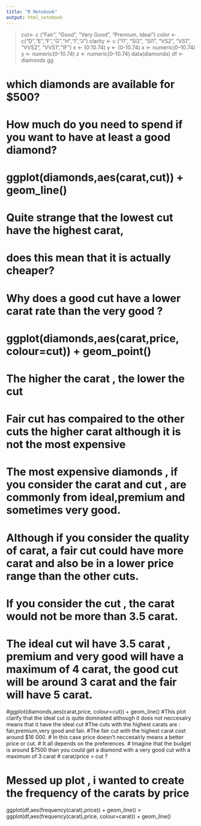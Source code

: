 ```yaml
---
title: "R Notebook"
output: html_notebook
---
```


> cut<- c ("Fair", "Good", "Very Good", "Premium, Ideal")
> color <- c("D","E","F","G","H","I","J")
> clarity <- c ("I1", "SI2", "SI1", "VS2", "VS1", "VVS2", "VVS1","IF")
> x <- (0:10.74)
> y <- (0-10.74)
> x <- numeric(0--10.74)
> y <- numeric(0--10.74)
> z <- numeric(0--10.74)
> data(diamonds)
> df <- diamonds
gg


# which diamonds are available for $500?
# How much do you need to spend if you want to have at least a good diamond?

# ggplot(diamonds,aes(carat,cut)) + geom_line()
# Quite strange that the lowest cut have the highest carat,
# does this mean that it is actually cheaper?
# Why does a good cut have a lower carat rate than the very good ?
#  ggplot(diamonds,aes(carat,price, colour=cut)) + geom_point()
# The higher the carat , the lower the cut
# Fair cut has compaired to the other cuts the higher carat although it is not the most expensive
# The most expensive diamonds , if you consider the carat and cut , are commonly from ideal,premium and sometimes very good.
# Although if you consider the quality of carat, a fair cut could have more carat and also be in a lower price range than the other cuts.
# If you consider the cut , the carat would not be more than 3.5 carat.
# The ideal cut wil have 3.5 carat , premium and very good will have a maximum of 4 carat, the good cut will be around 3 carat and the fair will have 5 carat.
#ggplot(diamonds,aes(carat,price, colour=cut)) + geom_line()
#This plot clarify that the ideal cut is quite dominated although it does not neccesairy means that it have the ideal cut
#The cuts with the highest carats are : fair,premium,very good and fair.
#The fair cut  with the highest carat cost around $16 000.
# In this case price doesn't neccesairly means a better price or cut.
# It all depends on the preferences.
# Imagine that the budget is around $7500 than you could get a diamond with a very good cut with a maximum of 3 carat
# carat/price = cut ?


# Messed up plot , i wanted to create the frequency of the carats by price 
ggplot(df,aes(frequency(carat),price)) + geom_line()
> ggplot(df,aes(frequency(carat),price, colour=carat)) + geom_line()